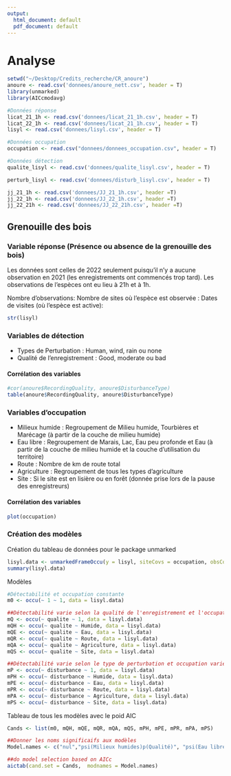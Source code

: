 ```yaml
---
output:
  html_document: default
  pdf_document: default
---
```

# Analyse

```r
setwd("~/Desktop/Credits_recherche/CR_anoure")
anoure <- read.csv('donnees/anoure_nett.csv', header = T)
library(unmarked)
library(AICcmodavg)

#Données réponse
licat_21_1h <- read.csv('donnees/licat_21_1h.csv', header = T)
licat_22_1h <- read.csv('donnees/licat_21_1h.csv', header = T)
lisyl <- read.csv('donnees/lisyl.csv', header = T)

#Données occupation
occupation <- read.csv("donnees/donnees_occupation.csv", header = T)

#Données détection
qualite_lisyl <- read.csv('donnees/qualite_lisyl.csv', header = T)

perturb_lisyl <- read.csv('donnees/disturb_lisyl.csv', header = T)

jj_21_1h <- read.csv('donnees/JJ_21_1h.csv', header =T)
jj_22_1h <- read.csv('donnees/JJ_22_1h.csv', header =T)
jj_22_21h <- read.csv('donnees/JJ_22_21h.csv', header =T)
```

## Grenouille des bois

### Variable réponse (Présence ou absence de la grenouille des bois)
Les données sont celles de 2022 seulement puisqu'il n'y a aucune observation en 2021 (les enregistrements ont commencés trop tard). Les observations de l'espèces ont eu lieu à 21h et à 1h. 

Nombre d'observations:
Nombre de sites où l'espèce est observée :
Dates de visites (où l'espèce est active):
```r
str(lisyl)
```

### Variables de détection
* Types de Perturbation : Human, wind, rain ou none
* Qualité de l'enregistrement : Good, moderate ou bad

#### Corrélation des variables
```r
#cor(anoure$RecordingQuality, anoure$DisturbanceType)
table(anoure$RecordingQuality, anoure$DisturbanceType)
```

### Variables d'occupation
* Milieux humide : Regroupement de Milieu humide, Tourbières et Marécage (à partir de la couche de milieu humide)
* Eau libre : Regroupement de Marais, Lac, Eau peu profonde et Eau (à partir de la couche de milieu humide et la couche d'utilisation du territoire)
* Route : Nombre de km de route total
* Agriculture : Regroupement de tous les types d'agriculture
* Site : Si le site est en lisière ou en forêt (donnée prise lors de la pause des enregistreurs) 

#### Corrélation des variables
```r
plot(occupation)
```

### Création des modèles
Création du tableau de données pour le package unmarked
```r
lisyl.data <- unmarkedFrameOccu(y = lisyl, siteCovs = occupation, obsCovs = list(disturbance = perturb_lisyl, qualite = qualite_lisyl))
summary(lisyl.data)
```

Modèles
```r
#Détectabilité et occupation constante
m0 <- occu(~ 1 ~ 1, data = lisyl.data)

##Détectabilité varie selon la qualité de l'enregistrement et l'occupation varie selon...
mQ <- occu(~ qualite ~ 1, data = lisyl.data)
mQH <- occu(~ qualite ~ Humide, data = lisyl.data)
mQE <- occu(~ qualite ~ Eau, data = lisyl.data)
mQR <- occu(~ qualite ~ Route, data = lisyl.data)
mQA <- occu(~ qualite ~ Agriculture, data = lisyl.data)
mQS <- occu(~ qualite ~ Site, data = lisyl.data)

##Détectabilité varie selon le type de perturbation et occupation varie selon ...
mP <- occu(~ disturbance ~ 1, data = lisyl.data)
mPH <- occu(~ disturbance ~ Humide, data = lisyl.data)
mPE <- occu(~ disturbance ~ Eau, data = lisyl.data)
mPR <- occu(~ disturbance ~ Route, data = lisyl.data)
mPA <- occu(~ disturbance ~ Agriculture, data = lisyl.data)
mPS <- occu(~ disturbance ~ Site, data = lisyl.data)
```

Tableau de tous les modèles avec le poid AIC
```r
Cands <- list(m0, mQH, mQE, mQR, mQA, mQS, mPH, mPE, mPR, mPA, mPS)

##Donner les noms significaifs aux modèles
Model.names <- c("nul","psi(Milieux humides)p(Qualité)", "psi(Eau libre)p(Qualité)", "psi(Route)p(Qualité)", "psi(Agriculture)p(Qualité)", "psi(Site)p(Qualité)", "psi(Milieux humides)p(Perturb)", "psi(Eau libre)p(Perturb)", "psi(Route)p(Perturb)", "psi(Agriculture)p(Perturb)", "psi(Site)p(Perturb)") 

##do model selection based on AICc 
aictab(cand.set = Cands,  modnames = Model.names)
```
